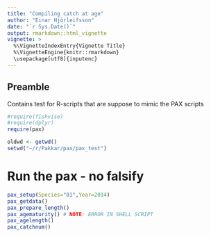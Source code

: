 ```yaml
---
title: "Compiling catch at age"
author: "Einar Hjörleifsson"
date: "`r Sys.Date()`"
output: rmarkdown::html_vignette
vignette: >
  %\VignetteIndexEntry{Vignette Title}
  %\VignetteEngine{knitr::rmarkdown}
  \usepackage[utf8]{inputenc}
---
```


## Preamble

Contains test for R-scripts that are suppose to mimic the PAX scripts

```r
#require(fishvise)
#require(dplyr)
require(pax)

oldwd <- getwd()
setwd("~/r/Pakkar/pax/pax_test")
```

# Run the pax - no falsify

```r
pax_setup(Species="01",Year=2014)
pax_getdata()
pax_prepare_length()
pax_agematurity() # NOTE: ERROR IN SHELL SCRIPT
pax_agelength()
pax_catchnum()
```

